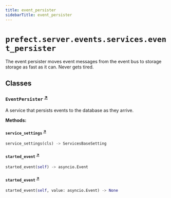 ```yaml
---
title: event_persister
sidebarTitle: event_persister
---
```


# `prefect.server.events.services.event_persister`



The event persister moves event messages from the event bus to storage
storage as fast as it can.  Never gets tired.


## Classes

### `EventPersister` <sup><a href="https://github.com/prefecthq/prefect/blob/main/src/prefect/server/events/services/event_persister.py#L83" target="_blank">↗</a></sup>


A service that persists events to the database as they arrive.


**Methods:**

#### `service_settings` <sup><a href="https://github.com/prefecthq/prefect/blob/main/src/prefect/server/events/services/event_persister.py#L89" target="_blank">↗</a></sup>

```python
service_settings(cls) -> ServicesBaseSetting
```

#### `started_event` <sup><a href="https://github.com/prefecthq/prefect/blob/main/src/prefect/server/events/services/event_persister.py#L97" target="_blank">↗</a></sup>

```python
started_event(self) -> asyncio.Event
```

#### `started_event` <sup><a href="https://github.com/prefecthq/prefect/blob/main/src/prefect/server/events/services/event_persister.py#L103" target="_blank">↗</a></sup>

```python
started_event(self, value: asyncio.Event) -> None
```
